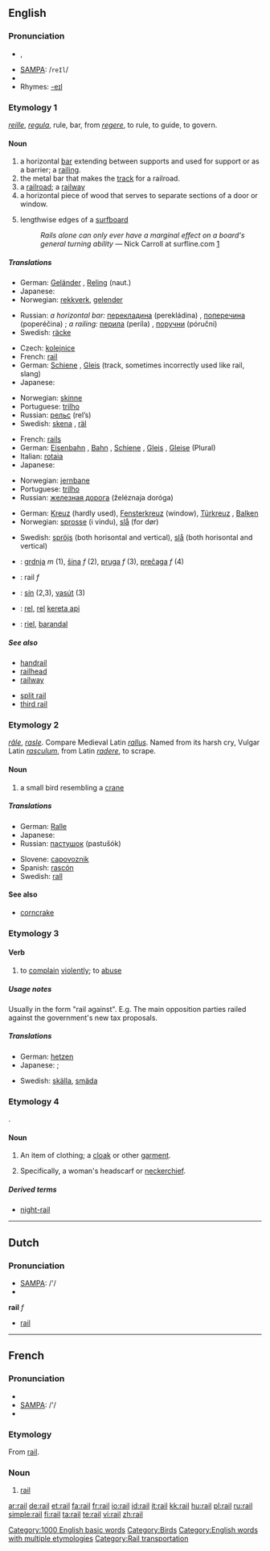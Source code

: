 {{wikipedia|dab=rail}}
==English==

===Pronunciation===
* {{IPA|/ɹeɪɫ/}}, {{IPAchar|/ɹeɪl/}}
* [[w:SAMPA|SAMPA]]: /<tt>reIl</tt>/
* {{audio|en-us-rail.ogg|Audio (US)}}
* Rhymes: [[Rhymes:English:-eɪl|-eɪl]]

===Etymology 1===
{{OF.}} ''[[reille]]'', {{L.}} ''[[regula]]'', rule, bar, from ''[[regere]]'', to rule, to guide, to govern.

====Noun====
{{en-noun}}

# a horizontal [[bar]] extending between supports and used for support or as a barrier; a [[railing]].
# the metal bar that makes the [[track]] for a railroad.
# a [[railroad]]; a [[railway]]
# a horizontal piece of wood that serves to separate sections of a door or window.
# {{surfing}} lengthwise edges of a [[surfboard]]
#: ''Rails alone can only ever have a marginal effect on a board's general turning ability'' &mdash; Nick Carroll at surfline.com [http://www.surfline.com/community/whoknows/10_21_rails.cfm]

=====Translations=====
{{trans-top|a horizontal bar; a railing}}
* German: [[Geländer]] {{n}}, [[Reling]] {{f}} (naut.)
* Japanese: {{t|ja|sc=Jpan|手すり|tr=tesuri}}
* Norwegian: [[rekkverk]], [[gelender]]
{{trans-mid}}
* Russian: ''a horizontal bar:'' [[перекладина]] (perekládina) {{f}}, [[поперечина]] (poperéčina) {{f}}; ''a railing:'' [[перила]] (períla) {{p}}, [[поручни]] (póručni) {{p}}
* Swedish: [[räcke]] {{n}}
{{trans-bottom}}

{{trans-top|the metal bar that makes the track for a railroad}}
* Czech: [[kolejnice]] {{f}}
* French: [[rail#French|rail]] {{m}}
* German: [[Schiene]] {{f}}, [[Gleis]] {{n}} (track, sometimes incorrectly used like rail, slang)
* Japanese: {{t|ja|sc=Jpan|線路|tr=senro}}
{{trans-mid}}
* Norwegian: [[skinne]]
* Portuguese: [[trilho]] {{m}}
* Russian: [[рельс]] (rel’s) {{m}}
* Swedish: [[skena]] {{c}}, [[räl]] {{c}}
{{trans-bottom}}

{{trans-top|a railroad; a railway}}
* French: [[rail#French|rails]] {{m}}
* German: [[Eisenbahn]] {{f}}, [[Bahn]] {{f}}, [[Schiene]] {{f}}, [[Gleis]] {{n}}, [[Gleise]] {{n}} (Plural)
* Italian: [[rotaia]]
* Japanese: {{t|ja|sc=Jpan|鉄道|tr=tetsudō}}
{{trans-mid}}
* Norwegian: [[jernbane]]
* Portuguese: [[trilho]] {{m}}
* Russian: [[железная дорога]] (želéznaja doróga)
{{trans-bottom}}

{{trans-top|a horizontal piece of wood that serves to separate sections of a door or window}}
* German: [[Kreuz]] {{n}} (hardly used), [[Fensterkreuz]] {{n}} (window), [[Türkreuz]] {{n}}, [[Balken]] {{m}}
* Norwegian: [[sprosse]] (i vindu), [[slå]] (for dør)
{{trans-mid}}
* Swedish: [[spröjs]] {{c}} (both horisontal and vertical), [[slå]] {{c}} (both horisontal and vertical)
{{trans-bottom}}

{{trans-top|lengthwise edges of a surfboard}}
{{trans-mid}}
{{trans-bottom}}

{{checktrans}}

* {{ttbc|Bosnian}}: [[grdnja]] ''m'' (1), [[šina]] ''f'' (2), [[pruga]] ''f'' (3), [[prečaga]] ''f'' (4)
* {{ttbc|Dutch}}: rail ''f''
* {{ttbc|Hungarian}}: [[sín]] (2,3), [[vasút]] (3)
* {{ttbc|Indonesian}}: [[rel]], [[rel]] [[kereta api]]
* {{ttbc|Spanish}}: [[riel]], [[barandal]]

=====See also=====
{{top2}}
* [[handrail]]
* [[railhead]]
* [[railway]]
{{mid2}}
* [[split rail]]
* [[third rail]]
{{bottom}}

===Etymology 2===
{{F.}} ''[[râle]]'', {{OF.}} ''[[rasle]]''. Compare Medieval Latin ''[[rallus]]''. Named from its harsh cry, Vulgar Latin ''[[rasculum]]'', from Latin ''[[radere]]'', to scrape.

====Noun====
{{en-noun}}

# a small bird resembling a [[crane]]

=====Translations=====
{{trans-top|a small bird resembling a crane}}
* German: [[Ralle]] {{f}}
* Japanese: {{t|ja|sc=Jpan|クイナ|tr=kuina}}
* Russian: [[пастушок]] (pastušók) {{m}}
{{trans-mid}}
* Slovene: [[capovoznik]] {{m}}
* Spanish: [[rascón]] {{m}}
* Swedish: [[rall]] {{n}}
{{trans-bottom}}

====See also====
* [[corncrake]]

===Etymology 3===

====Verb====
{{en-verb}}

# to [[complain]] [[violent]]ly; to [[abuse]]

=====Usage notes=====
Usually in the form "rail against". E.g. The main opposition parties railed against the government's new tax proposals.

=====Translations=====
{{trans-top|to complain}}
* German: [[hetzen]]
* Japanese: {{t|ja|sc=Jpan|ののしる|tr=nonoshiru}}; {{qualifier|slang}} {{t|ja|sc=Jpan|ゴネる|tr=goneru}}
{{trans-mid}}
* Swedish: [[skälla]], [[smäda]]
{{trans-bottom}}

===Etymology 4===
{{OE.}} {{term|hrægl|hræġl}}.

====Noun====
{{en-noun}}

# {{obsolete}} An item of clothing; a [[cloak]] or other [[garment]].
# {{obsolete}} Specifically, a woman's headscarf or [[neckerchief]].

=====Derived terms=====
* [[night-rail]]

[[Category:1000 English basic words]]
[[Category:Birds]]
[[Category:English words with multiple etymologies]]
[[Category:Rail transportation]]

----

==Dutch==

===Pronunciation===
* [[w:SAMPA|SAMPA]]: /'/
* {{IPA|/ʀaj/}}

'''rail''' ''f''

* [[rail]]

----

==French==

===Pronunciation===
* {{audio|Fr-rail.ogg|audio}}
* [[w:SAMPA|SAMPA]]: /'/
* {{IPA|/ʀaj/}}

===Etymology===
From {{E.|fr}} [[#Noun1|rail]].

===Noun===
{{fr-noun|m}}

# [[#Noun1|rail]]

[[ar:rail]]
[[de:rail]]
[[et:rail]]
[[fa:rail]]
[[fr:rail]]
[[io:rail]]
[[id:rail]]
[[it:rail]]
[[kk:rail]]
[[hu:rail]]
[[pl:rail]]
[[ru:rail]]
[[simple:rail]]
[[fi:rail]]
[[ta:rail]]
[[te:rail]]
[[vi:rail]]
[[zh:rail]]